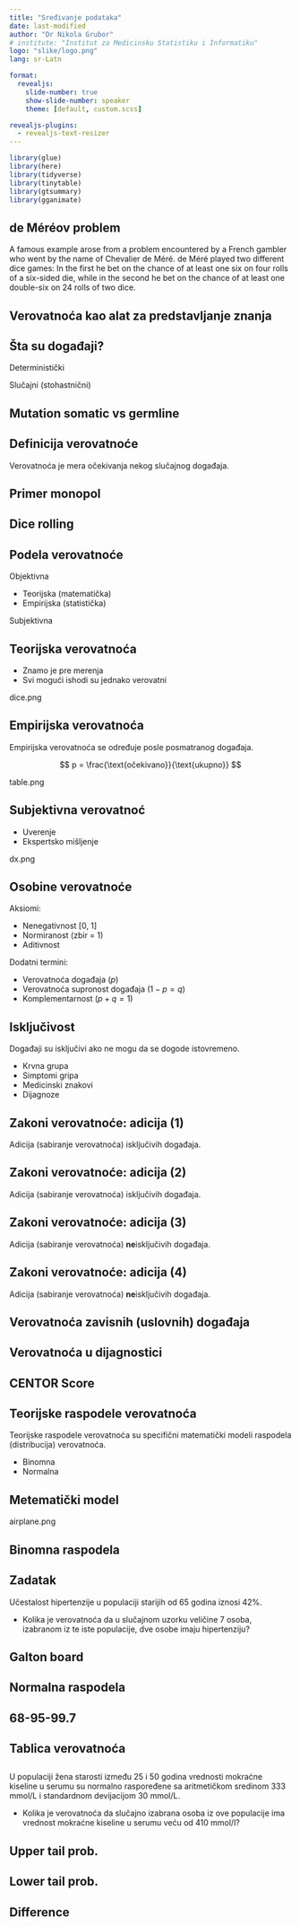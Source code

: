 ```yaml
---
title: "Sređivanje podataka"
date: last-modified
author: "Dr Nikola Grubor"
# institute: "Institut za Medicinsku Statistiku i Informatiku"
logo: "slike/logo.png"
lang: sr-Latn

format:
  revealjs:
    slide-number: true
    show-slide-number: speaker
    theme: [default, custom.scss]

revealjs-plugins:
  - revealjs-text-resizer
---
```

```r
library(glue)
library(here)
library(tidyverse)
library(tinytable)
library(gtsummary)
library(gganimate)
```

## de Méréov problem

A famous example arose from a problem encountered by a French gambler who went by the name of Chevalier de Méré. de Méré played two different dice games: In the first he bet on the chance of at least one six on four rolls of a six-sided die, while in the second he bet on the chance of at least one double-six on 24 rolls of two dice. 

## Verovatnoća kao alat za predstavljanje znanja

## Šta su događaji?

Deterministički

Slučajni (stohastnični)

## Mutation somatic vs germline

## Definicija verovatnoće

Verovatnoća je mera očekivanja nekog slučajnog događaja.

## Primer monopol

## Dice rolling

## Podela verovatnoće

Objektivna

- Teorijska (matematička)
- Empirijska (statistička)

Subjektivna

## Teorijska verovatnoća

- Znamo je pre merenja
- Svi mogući ishodi su jednako verovatni

dice.png

## Empirijska verovatnoća

Empirijska verovatnoća se određuje posle posmatranog događaja.

$$ p = \frac{\text{očekivano}}{\text{ukupno}} $$ 

table.png

## Subjektivna verovatnoć

- Uverenje
- Ekspertsko mišljenje

dx.png

## Osobine verovatnoće

Aksiomi:

- Nenegativnost [0, 1]
- Normiranost (zbir = 1)
- Aditivnost

Dodatni termini:

- Verovatnoća događaja ($p$)
- Verovatnoća supronost događaja ($1-p = q$)
- Komplementarnost ($p+q = 1$)

## Isključivost

Događaji su isključivi ako ne mogu da se dogode istovremeno.

- Krvna grupa
- Simptomi gripa
- Medicinski znakovi
- Dijagnoze

## Zakoni verovatnoće: adicija (1)

Adicija (sabiranje verovatnoća) isključivih događaja.

## Zakoni verovatnoće: adicija (2)

Adicija (sabiranje verovatnoća) isključivih događaja.

## Zakoni verovatnoće: adicija (3)

Adicija (sabiranje verovatnoća) **ne**isključivih događaja.

## Zakoni verovatnoće: adicija (4)

Adicija (sabiranje verovatnoća) **ne**isključivih događaja.

## Verovatnoća zavisnih (uslovnih) događaja

## Verovatnoća u dijagnostici

## CENTOR Score

## Teorijske raspodele verovatnoća

Teorijske raspodele verovatnoća su specifični matematički [modeli]{.yellow}
raspodela (distribucija) verovatnoća.

- Binomna
- Normalna

## Metematički model

airplane.png

## Binomna raspodela

## Zadatak

::: r-fit-text

Učestalost hipertenzije u populaciji starijih od 65 godina iznosi 42%.

- Kolika je verovatnoća da u slučajnom uzorku veličine 7 osoba,
izabranom iz te iste populacije, dve osobe imaju hipertenziju?

:::

## Galton board

## Normalna raspodela

## 68-95-99.7

## Tablica verovatnoća

## 

::: r-fit-text

U populaciji žena starosti između 25 i 50 godina vrednosti mokraćne kiseline u
serumu su normalno raspoređene sa aritmetičkom sredinom 333 mmol/L i
standardnom devijacijom 30 mmol/L.

- Kolika je verovatnoća da slučajno izabrana osoba iz ove populacije ima
vrednost mokraćne kiseline u serumu veću od 410 mmol/l?

:::

## Upper tail prob.

## Lower tail prob.

## Difference


